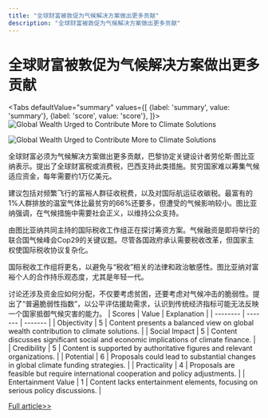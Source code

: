 ```yaml
---
title: "全球财富被敦促为气候解决方案做出更多贡献"
description: "全球财富被敦促为气候解决方案做出更多贡献"
---
```



# 全球财富被敦促为气候解决方案做出更多贡献


<Tabs
	defaultValue="summary"
	values={[
	{label: 'summary', value: 'summary'},
	{label: 'score', value: 'score'},
]}>
<TabItem value="summary">
<img
  src="https://pub-0a8ecc5052d0464f962a5358e503f73e.r2.dev/2024/06/Eco-Mz2-1717494725-0.jpg"
  alt="Global Wealth Urged to Contribute More to Climate Solutions"
/>

<img
  src="https://pub-0a8ecc5052d0464f962a5358e503f73e.r2.dev/2024/06/Eco-Idi-1717494725-1.jpg"
  alt="Global Wealth Urged to Contribute More to Climate Solutions"
/>



全球财富必须为气候解决方案做出更多贡献，巴黎协定关键设计者劳伦斯·图比亚纳表示。提出了全球财富税或消费税，巴西支持此类措施。贫穷国家难以筹集气候适应资金，每年需要约1万亿美元。

建议包括对频繁飞行的富裕人群征收税费，以及对国际航运征收碳税。最富有的1%人群排放的温室气体比最贫穷的66%还要多，但遭受的气候影响较小。图比亚纳强调，在气候措施中需要社会正义，以维持公众支持。

由图比亚纳共同主持的国际税收工作组正在探讨筹资方案。气候融资是即将举行的联合国气候峰会Cop29的关键议题。尽管各国政府承认需要税收改革，但国家主权使国际税收协议复杂化。

国际税收工作组将更名，以避免与“税收”相关的法律和政治敏感性。图比亚纳对富裕个人的合作持乐观态度，尤其是年轻一代。

讨论还涉及资金应如何分配，不仅要考虑贫困，还要考虑对气候冲击的脆弱性。提出了“普遍脆弱性指数”，以公平评估援助需求，认识到传统经济指标可能无法反映一个国家抵御气候灾害的能力。
</TabItem>
<TabItem value="score">
	| Scores     | Value   | Explanation |
	| -------- | ------- | ------- |
	| Objectivity  | 5    | Content presents a balanced view on global wealth contribution to climate solutions.    |
	| Social Impact | 5     | Content discusses significant social and economic implications of climate finance.    |
	| Credibility    | 5    | Content is supported by authoritative figures and relevant organizations.    |
	| Potential    | 6    | Proposals could lead to substantial changes in global climate funding strategies.    |
	| Practicality    | 4    | Proposals are feasible but require international cooperation and policy adjustments.    |
	| Entertainment Value    | 1    | Content lacks entertainment elements, focusing on serious policy discussions.    |
</TabItem>
</Tabs>

[Full article>>](https://www.theguardian.com/global-development/article/2024/jun/04/global-rich-pay-more-climate-crisis-architect-paris-deal)
